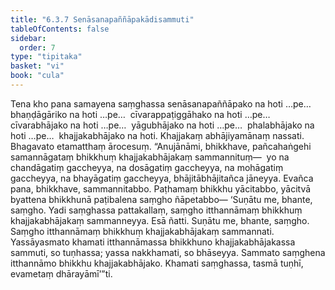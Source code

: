 ```yaml
---
title: "6.3.7 Senāsanapaññāpakādisammuti"
tableOfContents: false
sidebar:
  order: 7
type: "tipitaka"
basket: "vi"
book: "cula"
---
```



<DynamicBreadcrumb />

<Division number="327" book="cula">

<Paragraph number="1436" book="cula">
Tena kho pana samayena saṃghassa senāsanapaññāpako na hoti …pe…  bhaṇḍāgāriko na hoti …pe…  cīvarappaṭiggāhako na hoti …pe…  cīvarabhājako na hoti …pe…  yāgubhājako na hoti …pe…  phalabhājako na hoti …pe…  khajjakabhājako na hoti. Khajjakaṃ abhājiyamānaṃ nassati. Bhagavato etamatthaṃ ārocesuṃ. “Anujānāmi, bhikkhave, pañcahaṅgehi samannāgataṃ bhikkhuṃ khajjakabhājakaṃ sammannituṃ—  yo na chandāgatiṃ gaccheyya, na dosāgatiṃ gaccheyya, na mohāgatiṃ gaccheyya, na bhayāgatiṃ gaccheyya, bhājitābhājitañca jāneyya. Evañca pana, bhikkhave, sammannitabbo. Paṭhamaṃ bhikkhu yācitabbo, yācitvā byattena bhikkhunā paṭibalena saṃgho ñāpetabbo—
</Paragraph>

<Paragraph number="1437" book="cula">
‘Suṇātu me, bhante, saṃgho. Yadi saṃghassa pattakallaṃ, saṃgho itthannāmaṃ bhikkhuṃ khajjakabhājakaṃ sammanneyya. Esā ñatti.
</Paragraph>

<Paragraph number="1438" book="cula">
Suṇātu me, bhante, saṃgho. Saṃgho itthannāmaṃ bhikkhuṃ khajjakabhājakaṃ sammannati. Yassāyasmato khamati itthannāmassa bhikkhuno khajjakabhājakassa sammuti, so tuṇhassa; yassa nakkhamati, so bhāseyya.
</Paragraph>

<Paragraph number="1439" book="cula">
Sammato saṃghena itthannāmo bhikkhu khajjakabhājako. Khamati saṃghassa, tasmā tuṇhī, evametaṃ dhārayāmī’”ti.
</Paragraph>
</Division>
